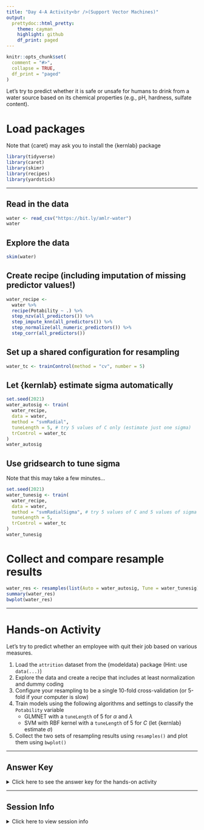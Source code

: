 ```yaml
---
title: "Day 4-A Activity<br />(Support Vector Machines)"
output:
  prettydoc::html_pretty:
    theme: cayman
    highlight: github
    df_print: paged
---
```


```r
knitr::opts_chunk$set(
  comment = "#>",
  collapse = TRUE,
  df_print = "paged"
)
```

Let's try to predict whether it is safe or unsafe for humans to drink from a water source based on its chemical properties (e.g., pH, hardness, sulfate content).

# Load packages

Note that {caret} may ask you to install the {kernlab} package

```r
library(tidyverse)
library(caret)
library(skimr)
library(recipes)
library(yardstick)
```

---

## Read in the data

```r
water <- read_csv("https://bit.ly/amlr-water")
water
```

## Explore the data

```r
skim(water)
```

## Create recipe (including imputation of missing predictor values!)

```r
water_recipe <- 
  water %>% 
  recipe(Potability ~ .) %>% 
  step_nzv(all_predictors()) %>% 
  step_impute_knn(all_predictors()) %>% 
  step_normalize(all_numeric_predictors()) %>% 
  step_corr(all_predictors())
```

## Set up a shared configuration for resampling

```r
water_tc <- trainControl(method = "cv", number = 5)
```

## Let {kernlab} estimate sigma automatically

```r
set.seed(2021)
water_autosig <- train(
  water_recipe,
  data = water,
  method = "svmRadial",
  tuneLength = 5, # try 5 values of C only (estimate just one sigma)
  trControl = water_tc
)
water_autosig
```

## Use gridsearch to tune sigma

Note that this may take a few minutes... 

```r
set.seed(2021)
water_tunesig <- train(
  water_recipe,
  data = water,
  method = "svmRadialSigma", # try 5 values of C and 5 values of sigma
  tuneLength = 5,
  trControl = water_tc
)
water_tunesig
```

# Collect and compare resample results

```r
water_res <- resamples(list(Auto = water_autosig, Tune = water_tunesig))
summary(water_res)
bwplot(water_res)
```

---

# Hands-on Activity

Let's try to predict whether an employee with quit their job based on various measures.

1. Load the `attrition` dataset from the {modeldata} package (Hint: use `data(...)`)
1. Explore the data and create a recipe that includes at least normalization and dummy coding
1. Configure your resampling to be a single 10-fold cross-validation (or 5-fold if your computer is slow)
1. Train models using the following algorithms and settings to classify the `Potability` variable
    + GLMNET with a `tuneLength` of 5 for $\alpha$ and $\lambda$
    + SVM with RBF kernel with a `tuneLength` of 5 for $C$ (let {kernlab} estimate $\sigma$)
1. Collect the two sets of resampling results using `resamples()` and plot them using `bwplot()`

---

## Answer Key

<details><summary>Click here to see the answer key for the hands-on activity</summary>

### Load and examine data

```r
data("attrition", package = "modeldata")
attrition
```

### Configure recipe

```r
attr_recipe <- 
  attrition %>% 
  recipe(Attrition ~ .) %>% 
  step_nzv(all_predictors()) %>% 
  step_dummy(all_nominal_predictors()) %>% 
  step_normalize(all_numeric_predictors()) %>% 
  step_corr(all_predictors()) %>% 
  step_lincomb(all_predictors())
```

### Configure resampling

```r
attr_tc <- trainControl(method = "cv", number = 10)
```

### Train GLMNET

```r
set.seed(2021)
attr_glmnet <- train(
  attr_recipe,
  data = attrition,
  method = "glmnet",
  tuneLength = 5,
  trControl = attr_tc
)
attr_glmnet
```

### Train SVM with RBF, letting kernlab estimate sigma

```r
set.seed(2021)
attr_rbfsvm <- train(
  attr_recipe,
  data = attrition,
  method = "svmRadial",
  tuneLength = 5,
  trControl = attr_tc
)
attr_rbfsvm
```

### Collect and compare resampling results

```r
attr_res <- resamples(list(GLMNET = attr_glmnet, RadialSVM = attr_rbfsvm))
summary(attr_res)
bwplot(attr_res)
```

</details>

---

## Session Info

<details><summary>Click here to view session info</summary>
```r
sessionInfo()
```

</details>